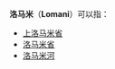 '''洛马米'''（'''Lomani'''）可以指：
* [[上洛马米省|上洛马米省]]
* [[洛马米省|洛马米省]]
* [[洛马米河|洛马米河]]

{{disambig|L|Cat=三字地名消歧义}}